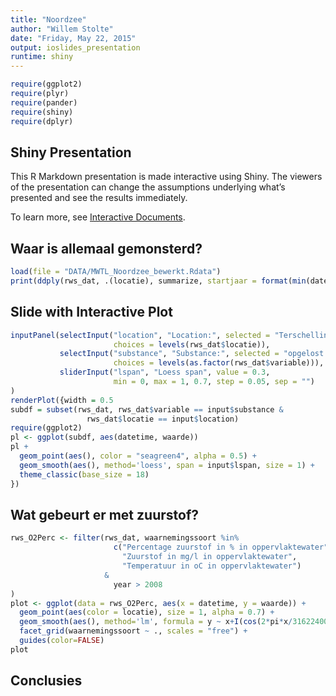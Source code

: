 ```yaml
---
title: "Noordzee"
author: "Willem Stolte"
date: "Friday, May 22, 2015"
output: ioslides_presentation
runtime: shiny
---
```

```r
require(ggplot2)
require(plyr)
require(pander)
require(shiny)
require(dplyr)
```

## Shiny Presentation

This R Markdown presentation is made interactive using Shiny. The viewers of the presentation can change the assumptions underlying what's presented and see the results immediately. 

To learn more, see [Interactive Documents](http://rmarkdown.rstudio.com/authoring_shiny.html).

## Waar is allemaal gemonsterd?

```r
load(file = "DATA/MWTL_Noordzee_bewerkt.Rdata")
print(ddply(rws_dat, .(locatie), summarize, startjaar = format(min(datetime), format = "%Y",), eindjaar = format(max(datetime), format = "%Y")), row.names = F)
```

## Slide with Interactive Plot

```r
inputPanel(selectInput("location", "Location:", selected = "Terschelling 10 km uit de kust", 
                       choices = levels(rws_dat$locatie)),
           selectInput("substance", "Substance:", selected = "opgelost fosfaat", 
                       choices = levels(as.factor(rws_dat$variable))),
           sliderInput("lspan", "Loess span", value = 0.3,
                       min = 0, max = 1, 0.7, step = 0.05, sep = "")
)
renderPlot({width = 0.5
subdf = subset(rws_dat, rws_dat$variable == input$substance &
                 rws_dat$locatie == input$location)
require(ggplot2)
pl <- ggplot(subdf, aes(datetime, waarde))
pl + 
  geom_point(aes(), color = "seagreen4", alpha = 0.5) + 
  geom_smooth(aes(), method='loess', span = input$lspan, size = 1) +
  theme_classic(base_size = 18)
})
```

## Wat gebeurt er met zuurstof? {.smaller}

```r
rws_O2Perc <- filter(rws_dat, waarnemingssoort %in% 
                       c("Percentage zuurstof in % in oppervlaktewater",
                         "Zuurstof in mg/l in oppervlaktewater", 
                         "Temperatuur in oC in oppervlaktewater")
                     &
                       year > 2008
)
plot <- ggplot(data = rws_O2Perc, aes(x = datetime, y = waarde)) + 
  geom_point(aes(color = locatie), size = 1, alpha = 0.7) + 
  geom_smooth(aes(), method='lm', formula = y ~ x+I(cos(2*pi*x/31622400))+I(sin(2*pi*x/31622400))) +
  facet_grid(waarnemingssoort ~ ., scales = "free") +
  guides(color=FALSE)
plot
```


## Conclusies


